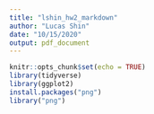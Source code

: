 ```yaml
---
title: "lshin_hw2_markdown"
author: "Lucas Shin"
date: "10/15/2020"
output: pdf_document
---
```


```r
knitr::opts_chunk$set(echo = TRUE)
library(tidyverse)
library(ggplot2)
install.packages("png")
library("png")
```
